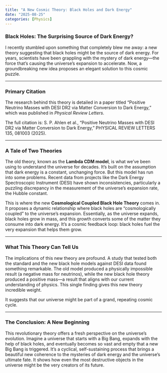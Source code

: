 ```yaml
---
title: "A New Cosmic Theory: Black Holes and Dark Energy"
date: "2025-08-25"
categories: [Physics]
---
```


### Black Holes: The Surprising Source of Dark Energy?

I recently stumbled upon something that completely blew me away: a new theory suggesting that black holes might be the source of dark energy. For years, scientists have been grappling with the mystery of dark energy—the force that's causing the universe's expansion to accelerate. Now, a groundbreaking new idea proposes an elegant solution to this cosmic puzzle.

------------------------------------------------------------------------

### Primary Citation

The research behind this theory is detailed in a paper titled "Positive Neutrino Masses with DESI DR2 via Matter Conversion to Dark Energy," which was published in *Physical Review Letters*.

The full citation is: S. P. Ahlen et al., "Positive Neutrino Masses with DESI DR2 via Matter Conversion to Dark Energy," PHYSICAL REVIEW LETTERS 135, 081003 (2025).

------------------------------------------------------------------------

### A Tale of Two Theories

The old theory, known as the **Lambda CDM model**, is what we've been using to understand the universe for decades. It's built on the assumption that dark energy is a constant, unchanging force. But this model has run into some problems. Recent data from projects like the Dark Energy Spectroscopic Instrument (DESI) have shown inconsistencies, particularly a puzzling discrepancy in the measurement of the universe's expansion rate, the Hubble constant.

This is where the new **Cosmological Coupled Black Hole Theory** comes in. It proposes a dynamic relationship where black holes are "cosmologically coupled" to the universe's expansion. Essentially, as the universe expands, black holes grow in mass, and this growth converts some of the matter they consume into dark energy. It's a cosmic feedback loop: black holes fuel the very expansion that helps them grow.

------------------------------------------------------------------------

### What This Theory Can Tell Us

The implications of this new theory are profound. A study that tested both the standard and the new black hole models against DESI data found something remarkable. The old model produced a physically impossible result (a negative mass for neutrinos), while the new black hole theory produced a positive mass—a result that aligns with our current understanding of physics. This single finding gives this new theory incredible weight.

It suggests that our universe might be part of a grand, repeating cosmic cycle.

------------------------------------------------------------------------

### The Conclusion: A New Beginning

This revolutionary theory offers a fresh perspective on the universe's evolution. Imagine a universe that starts with a Big Bang, expands with the help of black holes, and eventually becomes so vast and empty that a new Big Bang is triggered. It's a cyclical, self-sustaining process that brings a beautiful new coherence to the mysteries of dark energy and the universe's ultimate fate. It shows how even the most destructive objects in the universe might be the very creators of its future.

